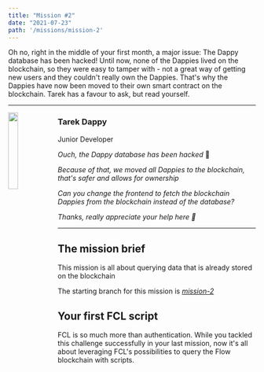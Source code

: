 ```yaml
---
title: "Mission #2"
date: "2021-07-23"
path: '/missions/mission-2'
---
```



Oh no, right in the middle of your first month, a major issue: The Dappy database has been hacked! Until now, none of the Dappies lived on the blockchain, so they were easy to tamper with - not a great way of getting new users and they couldn't really own the Dappies. That's why the Dappies have now been moved to their own smart contract on the blockchain. Tarek has a favour to ask, but read yourself.

---


<img src="https://d1mtab9ltfdpua.cloudfront.net/images/Dappy6.png" width="20%" style="float: left;" />


### Tarek Dappy

Junior Developer

*Ouch, the Dappy database has been hacked* 😬

*Because of that, we moved all Dappies to the blockchain, that's safer and allows for ownership*

*Can you change the frontend to fetch the blockchain Dappies from the blockchain instead of the database?*

*Thanks, really appreciate your help here 🙏* 

---

## The mission brief

This mission is all about querying data that is already stored on the blockchain

The starting branch for this mission is *[mission-2](https://github.com/bebner/crypto-dappy/tree/mission-2)*


## Your first FCL script

FCL is so much more than authentication. While you tackled this challenge successfully in your last mission, now it's all about leveraging FCL's possibilities to query the Flow blockchain with scripts.

<YoutubeEmbed embedId="TCZhSMfZySw"/>
